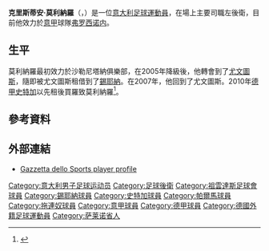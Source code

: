 {{noteTA|G1=意甲|G2=德甲|G3=Football|G4=uefa
|T=zh-hans:克里斯蒂安·莫利纳罗;zh-hk:基斯坦·摩連拿路;zh-tw:克里斯蒂安·莫利納羅;
|1=zh-hans:莫利纳罗;zh-hk:摩連拿路;zh-tw:莫利納羅;
|2=zh-hans:克里斯蒂安;zh-hk:基斯坦;zh-tw:克里斯蒂安;
|3=zh-cn:萨勒尼塔纳;zh-tw:沙勒尼塔納;zh-hk:沙蘭力坦拿;
}}
{{Infobox football biography
| name           = 克里斯蒂安·莫利納羅<br />''Cristian Molinaro''
| image          = Torino-Zenit_(7).jpg
| image_size   = 170px
| fullname       = Cristian Molinaro 
| birth_date     = {{Birth date and age|1983|7|30|df=y}} 
| nickname           = 
| birth_place    = 意大利[[瓦洛-德拉卢卡尼亚|瓦洛-德拉卢卡尼亚]]
| height         = {{convert|1.82|m|ftin|0|abbr=on}} 
| currentclub    = [[弗罗西诺内足球俱乐部|弗罗西诺内]]
| clubnumber     = 3
| position           = [[左後衛|左後衛]]
| youthyears1    = 
| youthclubs1    = [[沙勒尼塔納足球俱樂部|沙勒尼塔納]] 
| years1         = 2002–2005
| clubs1         = [[沙勒尼塔納足球俱樂部|沙勒尼塔納]]
| caps1          = 77
| goals1         = 1
| years2         = 2005–2007
| clubs2         = [[錫耶納足球俱樂部|錫耶納]]
| caps2          = 56
| goals2         = 0
| years3         = 2007–2010
| clubs3         = [[尤文图斯足球俱乐部|尤文图斯]] 
| caps3          = 65
| goals3         = 0
| years4         = 2010–2014
| clubs4         = [[斯图加特体育俱乐部|斯图加特]]
| caps4          = 103
| goals4         = 0
| years5         = 2014
| clubs5         = [[帕爾馬足球會|帕爾馬]]
| caps5          = 16
| goals5         = 2
| years6         = 2014–2018
| clubs6         = [[拖連奴足球會|拖連奴]]
| caps6          = 81
| goals6         = 1
| years7         = 2018–
| clubs7         = [[弗罗西诺内足球俱乐部|弗罗西诺内]]
| caps7          = 
| goals7         = 
| nationalyears1 = 2004–2005
| nationalteam1  = [[Italy_under-21_Serie_B_representative_team|意大利U21 "B"隊]]<ref>{{cite news|url=http://archiviostorico.gazzetta.it/2004/marzo/31/Grieco_extremis_Belgio_vittoria_ga_10_0403316842.shtml|title=Grieco in extremis In Belgio è vittoria|date=31 March 2004|accessdate=24 June 2010|language=it|work=La Gazzetta dello Sport|archive-date=2013-11-11|archive-url=https://web.archive.org/web/20131111123752/http://archiviostorico.gazzetta.it/2004/marzo/31/Grieco_extremis_Belgio_vittoria_ga_10_0403316842.shtml|dead-url=no}}</ref><ref>{{cite news|url=http://archiviostorico.gazzetta.it/2005/marzo/18/Italia_diverte_Brilla_Vantaggiato_ga_10_0503186255.shtml|title=L' Italia si diverte Brilla Vantaggiato|date=18 March 2005|accessdate=1 September 2010|work=La Gazzetta dello Sport|language=it|last=Di Ragogna|first=Dante|archive-date=2013-11-11|archive-url=https://web.archive.org/web/20131111123749/http://archiviostorico.gazzetta.it/2005/marzo/18/Italia_diverte_Brilla_Vantaggiato_ga_10_0503186255.shtml|dead-url=no}}</ref>
| nationalcaps1  = 2
| nationalgoals1 = 0
| nationalyears2 = 2010
| nationalteam2  = [[意大利國家足球隊|意大利]]<ref>[http://www.figc.it/nazionali/DettaglioConvocato?codiceConvocato=3521&squadra=1 FIGC] {{Wayback|url=http://www.figc.it/nazionali/DettaglioConvocato?codiceConvocato=3521&squadra=1 |date=20170914081844 }} {{it icon}}</ref>
| nationalcaps2  = 2
| nationalgoals2 = 0
| pcupdate           = 2018年8月1日
| ntupdate           = 2018年8月1日
}}
'''克里斯蒂安·莫利納羅'''（{{lang-it|'''Cristian Molinaro'''}}，{{bd|1983年|7月30日|catidx=Molinaro, Cristian}}）是一位[[意大利|意大利]][[足球|足球]][[運動員|運動員]]，在場上主要司職左後衛，目前他效力於[[意大利足球甲级联赛|意甲]]球隊[[弗罗西诺内足球俱乐部|弗罗西诺内]]。

==生平==
莫利納羅最初效力於沙勒尼塔納俱樂部，在2005年降級後，他轉會到了[[尤文圖斯足球俱樂部|尤文圖斯]]，隨即被尤文圖斯租借到了[[錫耶納足球俱樂部|錫耶納]]。在2007年，他回到了尤文圖斯。2010年[[德甲|德甲]][[斯图加特足球俱乐部|史特加]]以先租後買羅致莫利納羅<ref>{{cite news |language=zh-hans |url=http://www.dfo.cn/dfo/show.asp?id=10420 |title=激活优先购买权 斯图加特买断莫利纳罗 |publisher=德国足球在线 |date=2010-06-02 |accessdate=2011-08-04 |deadurl=yes |archiveurl=https://web.archive.org/web/20100709085611/http://www.dfo.cn/dfo/show.asp?id=10420 |archivedate=2010-07-09 }}</ref>。

==參考資料==
{{reflist}}

==外部連結==
*[https://web.archive.org/web/20110709113923/http://www.gazzetta.it/speciali/statistiche/2006/giocatori/molinaro_cri.shtml Gazzetta dello Sports player profile] {{it icon}}

{{威尼斯球员名单}}

{{DEFAULTSORT:Molinaro, Cristian}}
[[Category:意大利男子足球运动员|Category:意大利男子足球运动员]]
[[Category:足球後衛|Category:足球後衛]]
[[Category:祖雲達斯足球會球員|Category:祖雲達斯足球會球員]]
[[Category:錫耶納球員|Category:錫耶納球員]]
[[Category:史特加球員|Category:史特加球員]]
[[Category:帕爾馬球員|Category:帕爾馬球員]]
[[Category:拖連奴球員|Category:拖連奴球員]]
[[Category:意甲球員|Category:意甲球員]]
[[Category:德甲球員|Category:德甲球員]]
[[Category:德國外籍足球運動員|Category:德國外籍足球運動員]]
[[Category:萨莱诺省人|Category:萨莱诺省人]]